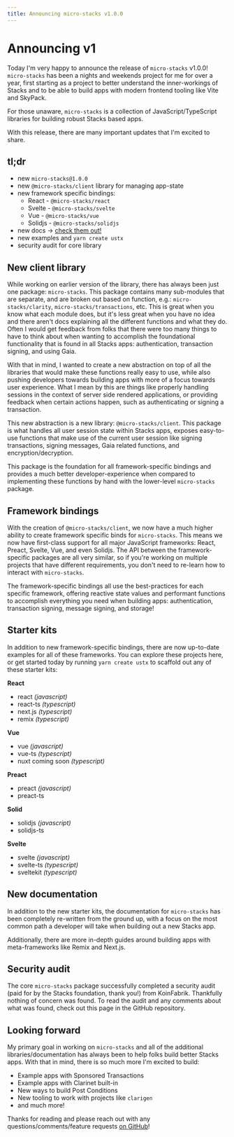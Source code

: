 ```yaml
---
title: Announcing micro-stacks v1.0.0
---
```


# Announcing v1

Today I'm very happy to announce the release of `micro-stacks` v1.0.0! `micro-stacks` has been a
nights and weekends project for me for over a year, first starting as a project to better understand
the inner-workings of Stacks and to be able to build apps with modern frontend tooling like Vite and
SkyPack.

For those unaware, `micro-stacks` is a collection of JavaScript/TypeScript libraries for building
robust Stacks based apps.

With this release, there are many important updates that I'm excited to share.

## tl;dr

- new `micro-stacks@1.0.0`
- new `@micro-stacks/client` library for managing app-state
- new framework specific bindings:
  - React - `@micro-stacks/react`
  - Svelte - `@micro-stacks/svelte`
  - Vue - `@micro-stacks/vue`
  - Solidjs - `@micro-stacks/solidjs`
- new docs -> [check them out!](https://micro-stacks.dev/docs/overview)
- new examples and `yarn create ustx`
- security audit for core library

## New client library

While working on earlier version of the library, there has always been just one package:
`micro-stacks`. This package contains many sub-modules that are separate, and are broken out based
on function, e.g.: `micro-stacks/clarity`, `micro-stacks/transactions`, etc. This is great when you
know what each module does, but it's less great when you have no idea and there aren't docs
explaining all the different functions and what they do. Often I would get feedback from folks that
there were too many things to have to think about when wanting to accomplish the foundational
functionality that is found in all Stacks apps: authentication, transaction signing, and using Gaia.

With that in mind, I wanted to create a new abstraction on top of all the libraries that would make
these functions really easy to use, while also pushing developers towards building apps with more of
a focus towards user experience. What I mean by this are things like properly handling sessions in
the context of server side rendered applications, or providing feedback when certain actions happen,
such as authenticating or signing a transaction.

This new abstraction is a new library: `@micro-stacks/client`. This package is what handles all user
session state within Stacks apps, exposes easy-to-use functions that make use of the current user
session like signing transactions, signing messages, Gaia related functions, and
encryption/decryption.

This package is the foundation for all framework-specific bindings and provides a much better
developer-experience when compared to implementing these functions by hand with the lower-level
`micro-stacks` package.

## Framework bindings

With the creation of `@micro-stacks/client`, we now have a much higher ability to create framework
specific binds for `micro-stacks`. This means we now have first-class support for all major
JavaScript frameworks: React, Preact, Svelte, Vue, and even Solidjs. The API between the
framework-specific packages are all very similar, so if you're working on multiple projects that
have different requirements, you don't need to re-learn how to interact with `micro-stacks`.

The framework-specific bindings all use the best-practices for each specific framework, offering
reactive state values and performant functions to accomplish everything you need when building apps:
authentication, transaction signing, message signing, and storage!

## Starter kits

In addition to new framework-specific bindings, there are now up-to-date examples for all of these
frameworks. You can explore these projects here, or get started today by running `yarn create ustx`
to scaffold out any of these starter kits:

**React**

- react _(javascript)_
- react-ts _(typescript)_
- next.js _(typescript)_
- remix _(typescript)_

**Vue**

- vue _(javascript)_
- vue-ts _(typescript)_
- nuxt coming soon _(typescript)_

**Preact**

- preact _(javascript)_
- preact-ts

**Solid**

- solidjs _(javascript)_
- solidjs-ts

**Svelte**

- svelte _(javascript)_
- svelte-ts _(typescript)_
- sveltekit _(typescript)_

## New documentation

In addition to the new starter kits, the documentation for `micro-stacks` has been completely
re-written from the ground up, with a focus on the most common path a developer will take when
building out a new Stacks app.

Additionally, there are more in-depth guides around building apps with meta-frameworks like Remix
and Next.js.

## Security audit

The core `micro-stacks` package successfully completed a security audit (paid for by the Stacks
foundation, thank you!) from KoinFabrik. Thankfully nothing of concern was found. To read the audit
and any comments about what was found, check out this page in the GitHub repository.

## Looking forward

My primary goal in working on `micro-stacks` and all of the additional libraries/documentation has
always been to help folks build better Stacks apps. With that in mind, there is so much more I'm
excited to build:

- Example apps with Sponsored Transactions
- Example apps with Clarinet built-in
- New ways to build Post Conditions
- New tooling to work with projects like `clarigen`
- and much more!

Thanks for reading and please reach out with any questions/comments/feature requests
[on GitHub](https://github.com/fungible-systems/micro-stacks)!
